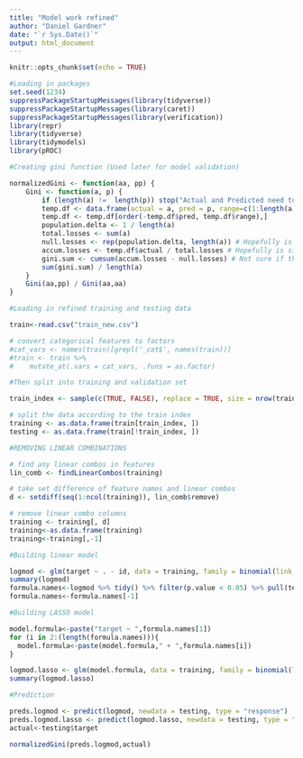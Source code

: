 ```yaml
---
title: "Model work refined"
author: "Daniel Gardner"
date: "`r Sys.Date()`"
output: html_document
---
```


```r
knitr::opts_chunk$set(echo = TRUE)
```

```r
#Loading in packages
set.seed(1234)
suppressPackageStartupMessages(library(tidyverse))
suppressPackageStartupMessages(library(caret))
suppressPackageStartupMessages(library(verification))
library(repr)
library(tidyverse)
library(tidymodels)
library(pROC)
```

```r
#Creating gini function (Used later for model validation)

normalizedGini <- function(aa, pp) {
    Gini <- function(a, p) {
        if (length(a) !=  length(p)) stop("Actual and Predicted need to be equal lengths!")
        temp.df <- data.frame(actual = a, pred = p, range=c(1:length(a)))
        temp.df <- temp.df[order(-temp.df$pred, temp.df$range),]
        population.delta <- 1 / length(a)
        total.losses <- sum(a)
        null.losses <- rep(population.delta, length(a)) # Hopefully is similar to accumulatedPopulationPercentageSum
        accum.losses <- temp.df$actual / total.losses # Hopefully is similar to accumulatedLossPercentageSum
        gini.sum <- cumsum(accum.losses - null.losses) # Not sure if this is having the same effect or not
        sum(gini.sum) / length(a)
    }
    Gini(aa,pp) / Gini(aa,aa)
}
```

```r
#Loading in refined training and testing data

train<-read.csv("train_new.csv")

# convert categorical features to factors
#cat_vars <- names(train)[grepl('_cat$', names(train))]
#train <- train %>%
#    mutate_at(.vars = cat_vars, .funs = as.factor)

#Then split into training and validation set

train_index <- sample(c(TRUE, FALSE), replace = TRUE, size = nrow(train), prob = c(0.2, 0.8))

# split the data according to the train index
training <- as.data.frame(train[train_index, ])
testing <- as.data.frame(train[!train_index, ])
```

```r
#REMOVING LINEAR COMBINATIONS

# find any linear combos in features
lin_comb <- findLinearCombos(training)

# take set difference of feature names and linear combos
d <- setdiff(seq(1:ncol(training)), lin_comb$remove)

# remove linear combo columns
training <- training[, d]
training<-as.data.frame(training)
training<-training[,-1]
```

```r
#Building linear model

logmod <- glm(target ~ . - id, data = training, family = binomial(link = 'logit'))
summary(logmod)
formula.names<-logmod %>% tidy() %>% filter(p.value < 0.05) %>% pull(term)
formula.names<-formula.names[-1]
```

```r
#Building LASSO model

model.formula<-paste("target ~ ",formula.names[1])
for (i in 2:(length(formula.names))){
  model.formula<-paste(model.formula," + ",formula.names[i])
}

logmod.lasso <- glm(model.formula, data = training, family = binomial(link = 'logit'))
summary(logmod.lasso)
```

```r
#Prediction

preds.logmod <- predict(logmod, newdata = testing, type = "response")
preds.logmod.lasso <- predict(logmod.lasso, newdata = testing, type = "response")
actual<-testing$target

normalizedGini(preds.logmod,actual)
```



